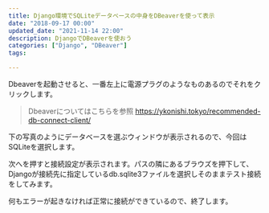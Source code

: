 ```yaml
---
title: Django環境でSQLiteデータベースの中身をDBeaverを使って表示
date: "2018-09-17 00:00"
updated_date: "2021-11-14 22:00"
description: DjangoでDBeaverを使おう
categories: ["Django", "DBeaver"]
tags:

---
```

Dbeaverを起動させると、一番左上に電源プラグのようなものあるのでそれをクリックします。

> Dbeaverについてはこちらを参照
https://ykonishi.tokyo/recommended-db-connect-client/

下の写真のようにデータベースを選ぶウィンドウが表示されるので、今回はSQLiteを選択します。


次へを押すと接続設定が表示されます。パスの隣にあるブラウズを押下して、Djangoが接続先に指定しているdb.sqlite3ファイルを選択しそのままテスト接続をしてみます。


何もエラーが起きなければ正常に接続ができているので、終了します。
